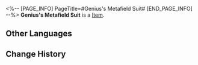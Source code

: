 <%-- [PAGE_INFO]
PageTitle=#Genius's Metafield Suit#
[END_PAGE_INFO] --%>
{{Item Infobox
|id          = 41083
|image       = Item Genius's Metafield Suit.png
|type        = 
|invCategory = Relics
|rarity      = 3
|effect      = 
|description = Diving-suit-like attire that envelops the body when activated, sending neural signals from your whole body to the metafield in real time.
|source1     = [[Cavern of Corrosion: Everwinter Hill]]
}}
'''Genius's Metafield Suit''' is a [[Item]].

==Other Languages==
{{Other Languages
|en   = Genius's Metafield Suit
|zhs  = 天才的元域深潜
|zht  = 天才的元域深潛
|ja   = 天才のメタバース深潜
|ko   = 지니어스의 메타버스 딥 다이빙
|es   = Traje del metaespacio del genio
|fr   = Combinaison métavers de génie
|ru   = Костюм гения для погружения в метаполе
|th   = Genius's Metafield Suit
|vi   = Xâm Nhập Trường Siêu Dữ Liệu Thiên Tài
|de   = Metafeldanzug des Genies
|id   = Genius's Metafield Suit
|pt   = Traje Metacampo do Gênio
}}

==Change History==
{{Change History|1.0}}